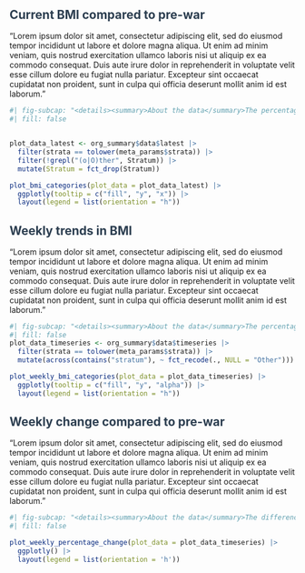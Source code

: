

<h2 style="color: #2c3e50; margin-bottom: 1rem;">
  Current BMI compared to pre-war
</h2>

"Lorem ipsum dolor sit amet, consectetur adipiscing elit, sed do eiusmod tempor incididunt ut labore et dolore magna aliqua. Ut enim ad minim veniam, quis nostrud exercitation ullamco laboris nisi ut aliquip ex ea commodo consequat. Duis aute irure dolor in reprehenderit in voluptate velit esse cillum dolore eu fugiat nulla pariatur. Excepteur sint occaecat cupidatat non proident, sunt in culpa qui officia deserunt mollit anim id est laborum."

```r
#| fig-subcap: "<details><summary>About the data</summary>The percentage of participants by BMI classification^[Body Mass Index: a standardised measure of weight-for-height, in kilograms per metre squared]. Showing all participants' pre-war BMI^[Calculated from estimated weight in October 2023, self-reported at study enrollment], and the most recent ('current') measurement from each participant since the study began in July 2025. Underweight BMI classification (<18.5kg/m2) shown in yellow; with light to dark green, showing normal weight range (18.5-24.9kg/m2), overweight (25 to 29.9kg/m2), and obese (over 30kg/m2) classifications.</details>"
#| fill: false


plot_data_latest <- org_summary$data$latest |> 
  filter(strata == tolower(meta_params$strata)) |> 
  filter(!grepl("(o|O)ther", Stratum)) |> 
  mutate(Stratum = fct_drop(Stratum))

plot_bmi_categories(plot_data = plot_data_latest) |> 
  ggplotly(tooltip = c("fill", "y", "x")) |> 
  layout(legend = list(orientation = "h"))
```

<h2 style="color: #2c3e50; margin-bottom: 1rem;">
  Weekly trends in BMI
</h2>

"Lorem ipsum dolor sit amet, consectetur adipiscing elit, sed do eiusmod tempor incididunt ut labore et dolore magna aliqua. Ut enim ad minim veniam, quis nostrud exercitation ullamco laboris nisi ut aliquip ex ea commodo consequat. Duis aute irure dolor in reprehenderit in voluptate velit esse cillum dolore eu fugiat nulla pariatur. Excepteur sint occaecat cupidatat non proident, sunt in culpa qui officia deserunt mollit anim id est laborum."


```r
#| fig-subcap: "<details><summary>About the data</summary>The percentage of participants each week by BMI classification^[Body Mass Index: a standardised measure of weight-for-height, in kilograms per metre squared]. Colour intensity shows number of participants measured each week. Underweight BMI classification (<18.5kg/m2) shown in yellow; with light to dark green, showing normal weight range (18.5-24.9kg/m2), overweight (25 to 29.9kg/m2), and obese (over 30kg/m2) classifications.</details>"
#| fill: false
plot_data_timeseries <- org_summary$data$timeseries |> 
  filter(strata == tolower(meta_params$strata)) |> 
  mutate(across(contains("stratum"), ~ fct_recode(., NULL = "Other")))

plot_weekly_bmi_categories(plot_data = plot_data_timeseries) |> 
  ggplotly(tooltip = c("fill", "y", "alpha")) |> 
  layout(legend = list(orientation = "h"))
```

<h2 style="color: #2c3e50; margin-bottom: 1rem;">
  Weekly change compared to pre-war
</h2>

"Lorem ipsum dolor sit amet, consectetur adipiscing elit, sed do eiusmod tempor incididunt ut labore et dolore magna aliqua. Ut enim ad minim veniam, quis nostrud exercitation ullamco laboris nisi ut aliquip ex ea commodo consequat. Duis aute irure dolor in reprehenderit in voluptate velit esse cillum dolore eu fugiat nulla pariatur. Excepteur sint occaecat cupidatat non proident, sunt in culpa qui officia deserunt mollit anim id est laborum."

```r
#| fig-subcap: "<details><summary>About the data</summary>The difference between participants' weekly weight^[The latest measurement within the week for each participant], compared to their pre-war weight^[Estimated weight in October 2023, self-reported at study enrollment]. Showing the typical range among participants each week: the median (point) and 25-75% range (IQR; linebar). Colour intensity shows number of participants measured each week.</details>"
#| fill: false

plot_weekly_percentage_change(plot_data = plot_data_timeseries) |> 
  ggplotly() |> 
  layout(legend = list(orientation = 'h'))
```

